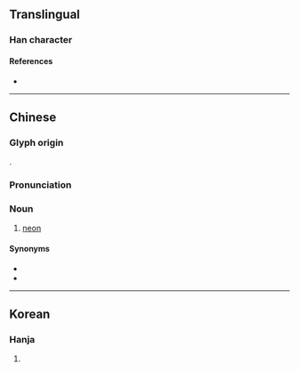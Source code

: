{{character info/new}}
==Translingual==

===Han character===
{{Han char|rn=84|rad=气|as=02|sn=6|four=80217|canj=ONNHS|ids=⿹气乃}}

====References====
* {{Han ref|kx=0599.041|dkj=17045|hdz=32010.050|uh=6C16|ud=27670|bh=A6BB|bd=42683}}

----

==Chinese==
{{zh-forms}}
{{elements|Ne|||鈉|Na|lang=zh}}

===Glyph origin===
{{Han etym}}
{{Han compound|气|乃|c1=s|c2=p|t1=gas|ls=psc|no_och2=1}}.

===Pronunciation===
{{zh-pron
|m=nǎi
|c=naai5
|mc=
|oc=
|ma=
|cat=n
}}

===Noun===
{{zh-noun}}

# {{lb|zh|chemistry}} [[neon]]

====Synonyms====
* {{zh-l|氝}}
* {{zh-l|霓虹}}

{{zh-cat|Chemical elements}}

----

==Korean==

===Hanja===
{{ko-hanja|hangeul=내|eumhun=|rv=nae|mr=nae|y=nay}}

# {{defn|lang=ko|sort=气02}}